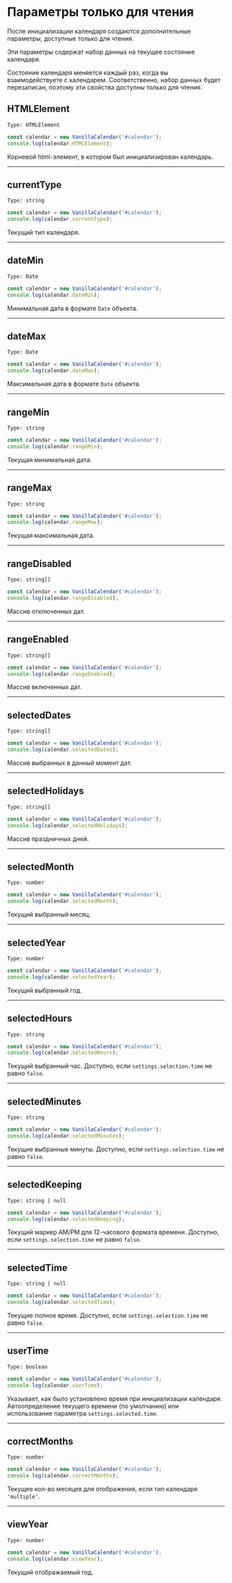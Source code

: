 # Параметры только для чтения

После инициализации календаря создаются дополнительные параметры, доступные только для чтения.

Эти параметры содержат набор данных на текущее состояние календаря.

<Info>
  Состояние календаря меняется каждый раз, когда вы взаимодействуете с календарем.
  Соответственно, набор данных будет перезаписан, поэтому эти свойства доступны только для чтения.
</Info>

## HTMLElement

`Type: HTMLElement`

```js
const calendar = new VanillaCalendar('#calendar');
console.log(calendar.HTMLElement);
```

Корневой html-элемент, в котором был инициализирован календарь.

- - -

## currentType

`Type: string`

```js
const calendar = new VanillaCalendar('#calendar');
console.log(calendar.currentType);
```

Текущий тип календаря.

- - -

## dateMin

`Type: Date`

```js
const calendar = new VanillaCalendar('#calendar');
console.log(calendar.dateMin);
```

Минимальная дата в формате `Date` объекта.

- - -

## dateMax

`Type: Date`

```js
const calendar = new VanillaCalendar('#calendar');
console.log(calendar.dateMax);
```

Максимальная дата в формате `Date` объекта.

- - -

## rangeMin

`Type: string`

```js
const calendar = new VanillaCalendar('#calendar');
console.log(calendar.rangeMin);
```

Текущая минимальная дата.

- - -

## rangeMax

`Type: string`

```js
const calendar = new VanillaCalendar('#calendar');
console.log(calendar.rangeMax);
```

Текущая максимальная дата.

- - -

## rangeDisabled

`Type: string[]`

```js
const calendar = new VanillaCalendar('#calendar');
console.log(calendar.rangeDisabled);
```

Массив отключенных дат.

- - -

## rangeEnabled

`Type: string[]`

```js
const calendar = new VanillaCalendar('#calendar');
console.log(calendar.rangeEnabled);
```

Массив включенных дат.

- - -

## selectedDates

`Type: string[]`

```js
const calendar = new VanillaCalendar('#calendar');
console.log(calendar.selectedDates);
```

Массив выбранных в данный момент дат.

- - -

## selectedHolidays

`Type: string[]`

```js
const calendar = new VanillaCalendar('#calendar');
console.log(calendar.selectedHolidays);
```

Массив праздничных дней.

- - -

## selectedMonth

`Type: number`

```js
const calendar = new VanillaCalendar('#calendar');
console.log(calendar.selectedMonth);
```

Текущий выбранный месяц.

- - -

## selectedYear

`Type: number`

```js
const calendar = new VanillaCalendar('#calendar');
console.log(calendar.selectedYear);
```

Текущий выбранный год.

- - -

## selectedHours

`Type: string`

```js
const calendar = new VanillaCalendar('#calendar');
console.log(calendar.selectedHours);
```

Текущий выбранный час. Доступно, если `settings.selection.time` не равно `false`.

- - -

## selectedMinutes

`Type: string`

```js
const calendar = new VanillaCalendar('#calendar');
console.log(calendar.selectedMinutes);
```

Текущие выбранные минуты. Доступно, если `settings.selection.time` не равно `false`.

- - -

## selectedKeeping

`Type: string | null`

```js
const calendar = new VanillaCalendar('#calendar');
console.log(calendar.selectedKeeping);
```

Текущий маркер AM/PM для 12-часового формата времени. Доступно, если `settings.selection.time` не равно `false`.

- - -

## selectedTime

`Type: string | null`

```js
const calendar = new VanillaCalendar('#calendar');
console.log(calendar.selectedTime);
```

Текущие полное время. Доступно, если `settings.selection.time` не равно `false`.

- - -

## userTime

`Type: boolean`

```js
const calendar = new VanillaCalendar('#calendar');
console.log(calendar.userTime);
```

Указывает, как было установлено время при инициализации календаря. Автоопределение текущего времени (по умолчанию) или использование параметра `settings.selected.time`.

- - -

## correctMonths

`Type: number`

```js
const calendar = new VanillaCalendar('#calendar');
console.log(calendar.correctMonths);
```

Текущее кол-во месяцев для отображения, если тип календаря `'multiple'`.

- - -

## viewYear

`Type: number`

```js
const calendar = new VanillaCalendar('#calendar');
console.log(calendar.viewYear);
```

Текущий отображаемый год.
